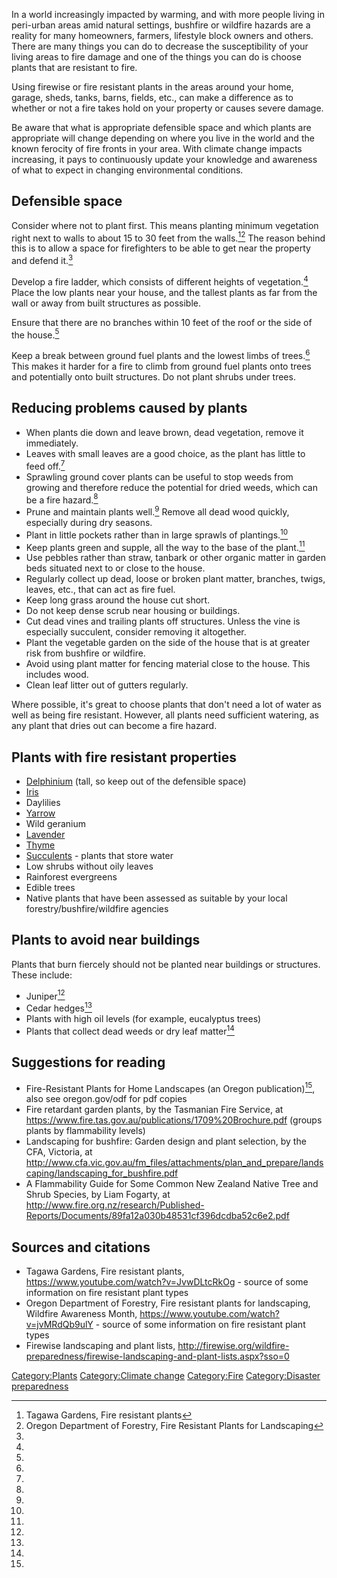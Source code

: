 In a world increasingly impacted by warming, and with more people living in peri-urban areas amid natural settings, bushfire or wildfire hazards are a reality for many homeowners, farmers, lifestyle block owners and others. There are many things you can do to decrease the susceptibility of your living areas to fire damage and one of the things you can do is choose plants that are resistant to fire.

Using firewise or fire resistant plants in the areas around your home, garage, sheds, tanks, barns, fields, etc., can make a difference as to whether or not a fire takes hold on your property or causes severe damage.

Be aware that what is appropriate defensible space and which plants are appropriate will change depending on where you live in the world and the known ferocity of fire fronts in your area. With climate change impacts increasing, it pays to continuously update your knowledge and awareness of what to expect in changing environmental conditions.

== Defensible space ==
Consider where not to plant first. This means planting minimum vegetation right next to walls to about 15 to 30 feet from the walls.<ref name="plants">Tagawa Gardens, Fire resistant plants</ref><ref name="Oregon">Oregon Department of Forestry, Fire Resistant Plants for Landscaping</ref> The reason behind this is to allow a space for firefighters to be able to get near the property and defend it.<ref name="plants" />

Develop a fire ladder, which consists of different heights of vegetation.<ref name="Oregon" /> Place the low plants near your house, and the tallest plants as far from the wall or away from built structures as possible.

Ensure that there are no branches within 10 feet of the roof or the side of the house.<ref name="Oregon" />

Keep a break between ground fuel plants and the lowest limbs of trees.<ref name="Oregon" /> This makes it harder for a fire to climb from ground fuel plants onto trees and potentially onto built structures. Do not plant shrubs under trees.

== Reducing problems caused by plants ==

*When plants die down and leave brown, dead vegetation, remove it immediately.
*Leaves with small leaves are a good choice, as the plant has little to feed off.<ref name="plants" />
*Sprawling ground cover plants can be useful to stop weeds from growing and therefore reduce the potential for dried weeds, which can be a fire hazard.<ref name="plants" />
*Prune and maintain plants well.<ref name="plants" /> Remove all dead wood quickly, especially during dry seasons.
*Plant in little pockets rather than in large sprawls of plantings.<ref name="plants" />
*Keep plants green and supple, all the way to the base of the plant.<ref name="Oregon" />
*Use pebbles rather than straw, tanbark or other organic matter in garden beds situated next to or close to the house.
*Regularly collect up dead, loose or broken plant matter, branches, twigs, leaves, etc., that can act as fire fuel.
*Keep long grass around the house cut short.
*Do not keep dense scrub near housing or buildings.
*Cut dead vines and trailing plants off structures. Unless the vine is especially succulent, consider removing it altogether.
*Plant the vegetable garden on the side of the house that is at greater risk from bushfire or wildfire.
*Avoid using plant matter for fencing material close to the house. This includes wood.
*Clean leaf litter out of gutters regularly.

Where possible, it's great to choose plants that don't need a lot of water as well as being fire resistant. However, all plants need sufficient watering, as any plant that dries out can become a fire hazard.

== Plants with fire resistant properties ==

*[[Delphinium]] (tall, so keep out of the defensible space)
*[[Iris]]
*Daylilies
*[[Yarrow]]
*Wild geranium
*[[Lavender]]
*[[Thyme]]
*[[Succulents]] - plants that store water
*Low shrubs without oily leaves
*Rainforest evergreens
*Edible trees
*Native plants that have been assessed as suitable by your local forestry/bushfire/wildfire agencies

== Plants to avoid near buildings ==

Plants that burn fiercely should not be planted near buildings or structures. These include:

*Juniper<ref name="Oregon" />
*Cedar hedges<ref name="Oregon" />
*Plants with high oil levels (for example, eucalyptus trees)
*Plants that collect dead weeds or dry leaf matter<ref name="Oregon" />

== Suggestions for reading ==

*Fire-Resistant Plants for Home Landscapes (an Oregon publication)<ref name="Oregon" />, also see oregon.gov/odf for pdf copies
*Fire retardant garden plants, by the Tasmanian Fire Service, at https://www.fire.tas.gov.au/publications/1709%20Brochure.pdf (groups plants by flammability levels)
*Landscaping for bushfire: Garden design and plant selection, by the CFA, Victoria, at http://www.cfa.vic.gov.au/fm_files/attachments/plan_and_prepare/landscaping/landscaping_for_bushfire.pdf
*A Flammability Guide for Some Common New Zealand Native Tree and Shrub Species, by Liam Fogarty, at http://www.fire.org.nz/research/Published-Reports/Documents/89fa12a030b48531cf396dcdba52c6e2.pdf

== Sources and citations ==
{{reflist}}

*Tagawa Gardens, Fire resistant plants, https://www.youtube.com/watch?v=JvwDLtcRkOg - source of some information on fire resistant plant types
*Oregon Department of Forestry, Fire resistant plants for landscaping, Wildfire Awareness Month, https://www.youtube.com/watch?v=jvMRdQb9ulY - source of some information on fire resistant plant types
*Firewise landscaping and plant lists, http://firewise.org/wildfire-preparedness/firewise-landscaping-and-plant-lists.aspx?sso=0

[[Category:Plants]]
[[Category:Climate change]]
[[Category:Fire]]
[[Category:Disaster preparedness]]